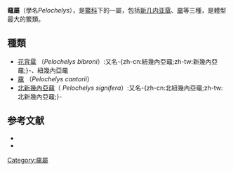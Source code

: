 {{Automatic taxobox
| image = Pelochelys cantorii.jpg
| image_caption = ''Pelochelys cantorii''
| taxon = Pelochelys
| authority = [[John_Edward_Gray|Gray]], 1864<ref name="Rhodin11">{{Harnvb|Rhodin|2011|pp=207}}</ref><ref name="Fritz07">{{Harnvb|Fritz|2007|p=317}}</ref>
| synonyms = ''Pelochlys'' <small> [[K.-T._Zhao|Zhao]], 1997</small> ''(ex errore)''
| synonyms_ref = <ref name="Fritz07" />
}}

'''黿屬'''（學名''Pelochelys''），是[[鱉科|鱉科]]下的一屬，包括[[新几内亚鼋|新几内亚鼋]]、[[黿|黿]]等三種，是體型最大的鱉類。

== 種類 ==
* [[花背鼋|花背鼋]] （''Pelochelys bibroni''）:又名-{zh-cn:紐幾內亞黿;zh-tw:新幾內亞黿;}-、紐幾內亞黿
* [[黿|黿]] （''Pelochelys cantorii''）
* [[北新幾內亞黿|北新幾內亞黿]]（ ''Pelochelys signifera''）:又名-{zh-cn:北紐幾內亞黿;zh-tw:北新幾內亞黿;}-

==参考文献==
{{reflist}}

*{{Anchor|CITEREFRhodin2011}}{{cite journal |url=http://www.iucn-tftsg.org/wp-content/uploads/file/Accounts/crm_5_000_checklist_v4_2011.pdf |title=Turtles of the world, 2011 update: Annotated checklist of taxonomy, synonymy, distribution and conservation status |journal=Chelonian Research Monographs |volume=6 |accessdate= |date=2011-12-31 |author1=Rhodin, Anders G.J. |author2=van Dijk, Peter Paul |author3=Iverson, John B. |author4=Shaffer, H. Bradley |author5=Bour, Roger |archiveurl=https://www.webcitation.org/64t6NrOyR?url=http://www.iucn-tftsg.org/wp-content/uploads/file/Accounts/crm_5_000_checklist_v4_2011.pdf |archivedate=2012-01-22 |author= |dead-url=no }}
*{{Anchor|CITEREFritz2007}}{{cite web | url = http://www.cnah.org/pdf_files/851.pdf | title = Checklist of Chelonians of the World | date = 2007-10-31 | accessdate = 2010-12-29 | last = Fritz | first = Uwe | author2 = Havaš, Peter | format = pdf | archiveurl = https://www.webcitation.org/5v20ztMND?url=http://www.cnah.org/pdf_files/851.pdf | archivedate = 2010-12-17 | dead-url = no }}
{{龜鱉目|C.}}
{{Taxonbar|from=Q2138486}}

[[Category:黿屬|Category:黿屬]]